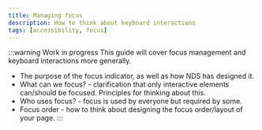 ```yaml
---
title: Managing focus
description: How to think about keyboard interactions
tags: [accessibility, focus]
---
```


:::warning Work in progress
This guide will cover focus management and keyboard interactions more generally.

- The purpose of the focus indicator, as well as how NDS has designed it.
- What can we focus? - clarification that only interactive elements can/should be focused. Principles for thinking about this.
- Who uses focus? - focus is used by everyone but required by some.
- Focus order - how to think about designing the focus order/layout of your page.
:::

